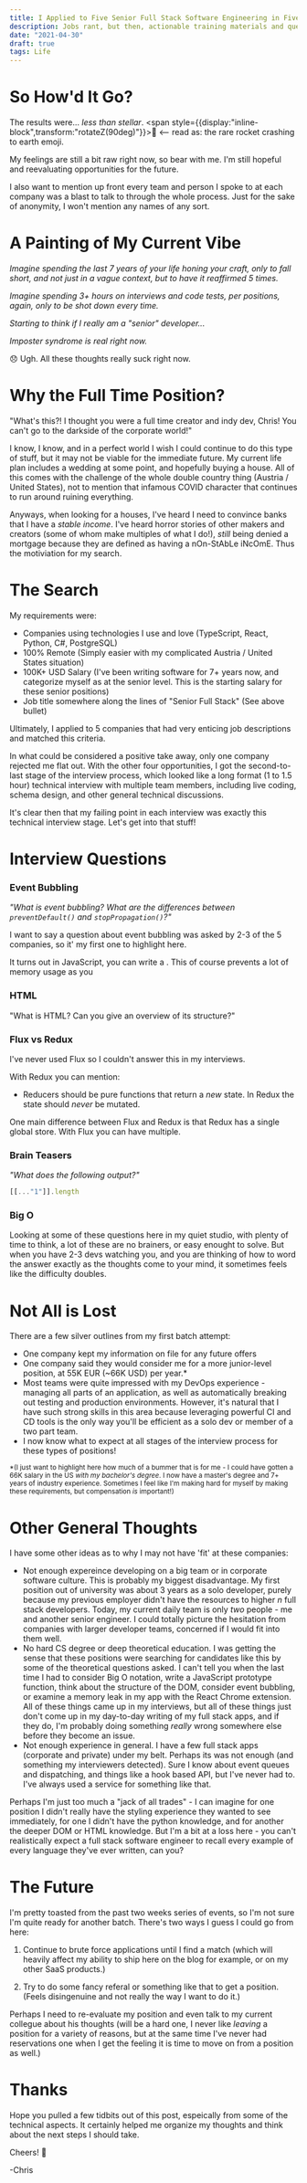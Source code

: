 ```yaml
---
title: I Applied to Five Senior Full Stack Software Engineering in Five Days
description: Jobs rant, but then, actionable training materials and questions.
date: "2021-04-30"
draft: true
tags: Life
---
```


# So How'd It Go?

The results were... _less than stellar_. <span style={{display:"inline-block",transform:"rotateZ(90deg)"}}>🚀</span> <-- read as: the rare rocket crashing to earth emoji.

My feelings are still a bit raw right now, so bear with me. I'm still hopeful and reevaluating opportunities for the future.

I also want to mention up front every team and person I spoke to at each company was a blast to talk to through the whole process. Just for the sake of anonymity, I won't mention any names of any sort.

# A Painting of My Current Vibe

_Imagine spending the last 7 years of your life honing your craft, only to fall short, and not just in a vague context, but to have it reaffirmed 5 times._

_Imagine spending 3+ hours on interviews and code tests, per positions, again, only to be shot down every time._

_Starting to think if I really am a "senior" developer..._

_Imposter syndrome is real right now._

😞 Ugh. All these thoughts really suck right now.

# Why the Full Time Position?

"What's this?! I thought you were a full time creator and indy dev, Chris! You can't go to the darkside of the corporate world!"

I know, I know, and in a perfect world I wish I could continue to do this type of stuff, but it may not be viable for the immediate future. My current life plan includes a wedding at some point, and hopefully buying a house. All of this comes with the challenge of the whole double country thing (Austria / United States), not to mention that infamous COVID character that continues to run around ruining everything.

Anyways, when looking for a houses, I've heard I need to convince banks that I have a _stable income_. I've heard horror stories of other makers and creators (some of whom make multiples of what I do!), _still_ being denied a mortgage because they are defined as having a nOn-StAbLe iNcOmE. Thus the motiviation for my search.

# The Search

My requirements were:

-   Companies using technologies I use and love (TypeScript, React, Python, C#, PostgreSQL)
-   100% Remote (Simply easier with my complicated Austria / United States situation)
-   100K+ USD Salary (I've been writing software for 7+ years now, and categorize myself as at the senior level. This is the starting salary for these senior positions)
-   Job title somewhere along the lines of "Senior Full Stack" (See above bullet)

Ultimately, I applied to 5 companies that had very enticing job descriptions and matched this criteria. 

In what could be considered a positive take away, only one company rejected me flat out. With the other four opportunities, I got the second-to-last stage of the interview process, which looked like a long format (1 to 1.5 hour) technical interview with multiple team members, including live coding, schema design, and other general technical discussions.

It's clear then that my failing point in each interview was exactly this technical interview stage. Let's get into that stuff!

# Interview Questions

### Event Bubbling

_"What is event bubbling? What are the differences between `preventDefault()` and `stopPropagation()`?"_

I want to say a question about event bubbling was asked by 2-3 of the 5 companies, so it' my first one to highlight here.

It turns out in JavaScript, you can write a . This of course prevents a lot of memory usage as you 

### HTML

"What is HTML? Can you give an overview of its structure?"

### Flux vs Redux

I've never used Flux so I couldn't answer this in my interviews. 


With Redux you can mention:

- Reducers should be pure functions that return a _new_ state. In Redux the state should _never_ be mutated.

One main difference between Flux and Redux is that Redux has a single global store. With Flux you can have multiple.

### Brain Teasers

_"What does the following output?"_

```js
[[..."1"]].length
```

### Big O


Looking at some of these questions here in my quiet studio, with plenty of time to think, a lot of these are no brainers, or easy enought to solve. But when you have 2-3 devs watching you, and you are thinking of how to word the answer exactly as the thoughts come to your mind, it sometimes feels like the difficulty doubles.

# Not All is Lost

There are a few silver outlines from my first batch attempt:

-    One company kept my information on file for any future offers
-    One company said they would consider me for a more junior-level position, at 55K EUR (~66K USD) per year.*
-    Most teams were quite impressed with my DevOps experience - managing all parts of an application, as well as automatically breaking out testing and production environments. However, it's natural that I have such strong skills in this area because leveraging powerful CI and CD tools is the only way you'll be efficient as a solo dev or member of a two part team.
-    I now know what to expect at all stages of the interview process for these types of positions!

<small>*(I just want to highlight here how much of a bummer that is for me - I could have gotten a 66K salary in the US <i>with my bachelor's degree</i>. I now have a master's degree and 7+ years of industry experience. Sometimes I feel like I'm making hard for myself by making these requirements, but compensation <i>is</i> important!)</small>

# Other General Thoughts

I have some other ideas as to why I may not have 'fit' at these companies:

-   Not enough expereince developing on a big team or in corporate software culture. This is probably my biggest disadvantage. My first position out of university was about 3 years as a solo developer, purely because my previous employer didn't have the resources to higher _n_ full stack developers. Today, my current daily team is only _two_ people - me and another senior engineer. I could totally picture the hesitation from companies with larger developer teams, concerned if I would fit into them well.
-   No hard CS degree or deep theoretical education. I was getting the sense that these positions were searching for candidates like this by some of the theoretical questions asked. I can't tell you when the last time I had to consider Big O notation, write a JavaScript prototype function, think about the structure of the DOM, consider event bubbling, or examine a memory leak in my app with the React Chrome extension. All of these things came up in my interviews, but all of these things just don't come up in my day-to-day writing of my full stack apps, and if they do, I'm probably doing something _really_ wrong somewhere else before they become an issue. 
-   Not enough experience in general. I have a few full stack apps (corporate and private) under my belt. Perhaps its was not enough (and something my interviewers detected). Sure I know about event queues and dispatching, and things like a hook based API, but I've never had to. I've always used a service for something like that.

Perhaps I'm just too much a "jack of all trades" - I can imagine for one position I didn't really have the styling experience they wanted to see immediately, for one I didn't have the python knowledge, and for another the deeper DOM or HTML knowledge. But I'm a bit at a loss here - you can't realistically expect a full stack software engineer to recall every example of every language they've ever written, can you?

# The Future

I'm pretty toasted from the past two weeks series of events, so I'm not sure I'm quite ready for another batch. There's two ways I guess I could go from here:

1. Continue to brute force applications until I find a match (which will heavily affect my ability to ship here on the blog for example, or on my other SaaS products.)

2. Try to do some fancy referal or something like that to get a position. (Feels disingenuine and not really the way I want to do it.)

Perhaps I need to re-evaluate my position and even talk to my current collegue about his thoughts (will be a hard one, I never like _leaving_ a position for a variety of reasons, but at the same time I've never had reservations one when I get the feeling it is time to move on from a position as well.)

# Thanks

Hope you pulled a few tidbits out of this post, espeically from some of the technical aspects. It certainly helped me organize my thoughts and think about the next steps I should take.

Cheers! 🍻

-Chris



